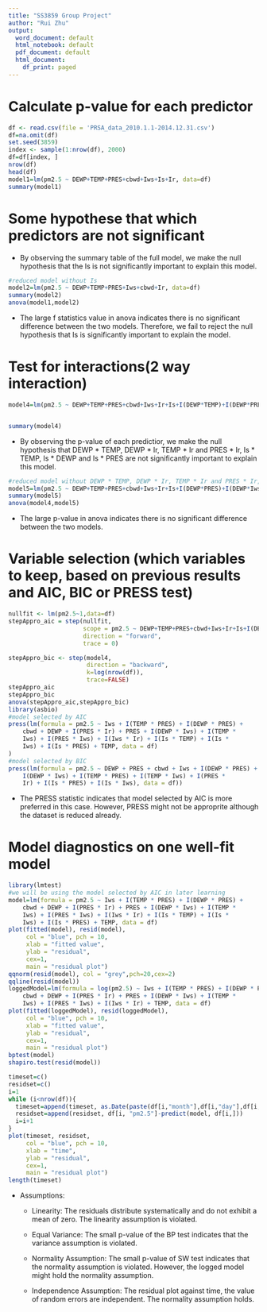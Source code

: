 ---
title: "SS3859 Group Project"
author: "Rui Zhu"
output:
  word_document: default
  html_notebook: default
  pdf_document: default
  html_document:
    df_print: paged
---


\newpage
# Calculate p-value for each predictor
```{r}

df <- read.csv(file = 'PRSA_data_2010.1.1-2014.12.31.csv')
df=na.omit(df)
set.seed(3859)
index <- sample(1:nrow(df), 2000)
df=df[index, ]
nrow(df)
head(df)
model1=lm(pm2.5 ~ DEWP+TEMP+PRES+cbwd+Iws+Is+Ir, data=df)
summary(model1)

```

# Some hypothese that which predictors are not significant 
 * By observing the summary table of the full model, we make the null hypothesis that the Is is not significantly important to explain this model.
```{r}
#reduced model without Is
model2=lm(pm2.5 ~ DEWP+TEMP+PRES+Iws+cbwd+Ir, data=df)
summary(model2)
anova(model1,model2)
```

 * The large f statistics value in anova indicates there is no significant difference between the two models. Therefore, we fail to reject the null hypothesis that Is is significantly important to explain the model.
 

 
 
 
# Test for interactions(2 way interaction)
```{r}
model4=lm(pm2.5 ~ DEWP+TEMP+PRES+cbwd+Iws+Ir+Is+I(DEWP*TEMP)+I(DEWP*PRES)+I(DEWP*Iws)+I(DEWP*Ir)+I(TEMP*PRES)+I(TEMP*Iws)+I(TEMP*Ir)+I(PRES*Iws)+I(PRES*Ir)+I(Iws*Ir)+I(Is*TEMP)+I(Is*DEWP)+I(Is*PRES)+I(Is*Iws)+I(Is*Ir), data=df)


summary(model4)
```
 * By observing the p-value of each predictior, we make the null hypothesis that DEWP * TEMP, DEWP * Ir, TEMP * Ir and PRES * Ir, Is * TEMP, Is * DEWP and Is * PRES are not significantly important to explain this model. 
```{r}
#reduced model without DEWP * TEMP, DEWP * Ir, TEMP * Ir and PRES * Ir, Is * TEMP, Is * DEWP and Is * PRES
model5=lm(pm2.5 ~ DEWP+TEMP+PRES+cbwd+Iws+Ir+Is+I(DEWP*PRES)+I(DEWP*Iws)+I(TEMP*PRES)+I(TEMP*Iws)+I(PRES*Iws)+I(Iws*Ir)+I(Is*Iws)+I(Is*Ir), data=df)
summary(model5)
anova(model4,model5)
```
 * The large p-value in anova indicates there is no significant difference between the two models.
 
 
# Variable selection (which variables to keep, based on previous results and AIC, BIC or PRESS test)
```{r}
nullfit <- lm(pm2.5~1,data=df)
stepAppro_aic = step(nullfit,
                     scope = pm2.5 ~ DEWP+TEMP+PRES+cbwd+Iws+Ir+Is+I(DEWP*TEMP)+I(DEWP*PRES)+I(DEWP*Iws)+I(DEWP*Ir)+I(TEMP*PRES)+I(TEMP*Iws)+I(TEMP*Ir)+I(PRES*Iws)+I(PRES*Ir)+I(Iws*Ir)+I(Is*TEMP)+I(Is*DEWP)+I(Is*PRES)+I(Is*Iws)+I(Is*Ir),
                     direction = "forward",
                     trace = 0)

stepAppro_bic <- step(model4,
                      direction = "backward",
                      k=log(nrow(df)),
                      trace=FALSE)
stepAppro_aic
stepAppro_bic
anova(stepAppro_aic,stepAppro_bic)
library(asbio)
#model selected by AIC
press(lm(formula = pm2.5 ~ Iws + I(TEMP * PRES) + I(DEWP * PRES) + 
    cbwd + DEWP + I(PRES * Ir) + PRES + I(DEWP * Iws) + I(TEMP * 
    Iws) + I(PRES * Iws) + I(Iws * Ir) + I(Is * TEMP) + I(Is * 
    Iws) + I(Is * PRES) + TEMP, data = df)
)
#model selected by BIC
press(lm(formula = pm2.5 ~ DEWP + PRES + cbwd + Iws + I(DEWP * PRES) + 
    I(DEWP * Iws) + I(TEMP * PRES) + I(TEMP * Iws) + I(PRES * 
    Ir) + I(Is * PRES) + I(Is * Iws), data = df))
```
 * The PRESS statistic indicates that model selected by AIC is more preferred in this case. However, PRESS might not be approprite although the dataset is reduced already.



# Model diagnostics on one well-fit model
```{r}
library(lmtest)
#we will be using the model selected by AIC in later learning
model=lm(formula = pm2.5 ~ Iws + I(TEMP * PRES) + I(DEWP * PRES) + 
    cbwd + DEWP + I(PRES * Ir) + PRES + I(DEWP * Iws) + I(TEMP * 
    Iws) + I(PRES * Iws) + I(Iws * Ir) + I(Is * TEMP) + I(Is * 
    Iws) + I(Is * PRES) + TEMP, data = df)
plot(fitted(model), resid(model),
     col = "blue", pch = 10,
     xlab = "fitted value",
     ylab = "residual",
     cex=1,
     main = "residual plot")
qqnorm(resid(model), col = "grey",pch=20,cex=2)
qqline(resid(model))
loggedModel=lm(formula = log(pm2.5) ~ Iws + I(TEMP * PRES) + I(DEWP * PRES) + 
    cbwd + DEWP + I(PRES * Ir) + PRES + I(DEWP * Iws) + I(TEMP * 
    Iws) + I(PRES * Iws) + I(Iws * Ir) + TEMP, data = df)
plot(fitted(loggedModel), resid(loggedModel),
     col = "blue", pch = 10,
     xlab = "fitted value",
     ylab = "residual",
     cex=1,
     main = "residual plot")
bptest(model)
shapiro.test(resid(model))

timeset=c()
residset=c()
i=1
while (i<nrow(df)){
  timeset=append(timeset, as.Date(paste(df[i,"month"],df[i,"day"],df[i,"year"],sep="/"), "%m/%d/%Y"))
  residset=append(residset, df[i, "pm2.5"]-predict(model, df[i,]))
  i=i+1
}
plot(timeset, residset,
     col = "blue", pch = 10,
     xlab = "time",
     ylab = "residual",
     cex=1,
     main = "residual plot")
length(timeset)

```
  * Assumptions:
  
    * Linearity: The residuals distribute systematically and do not exhibit a mean of 
    zero. The linearity assumption is violated.
  
    * Equal Variance: The small p-value of the BP test indicates that the  
    variance assumption is violated.
    
    * Normality Assumption: The small p-value of SW test indicates that the normality
    assumption is violated. However, the logged model might hold the normality assumption.
    
    * Independence Assumption: The residual plot against time, the value of random errors 
    are independent. The normality assumption holds.





































